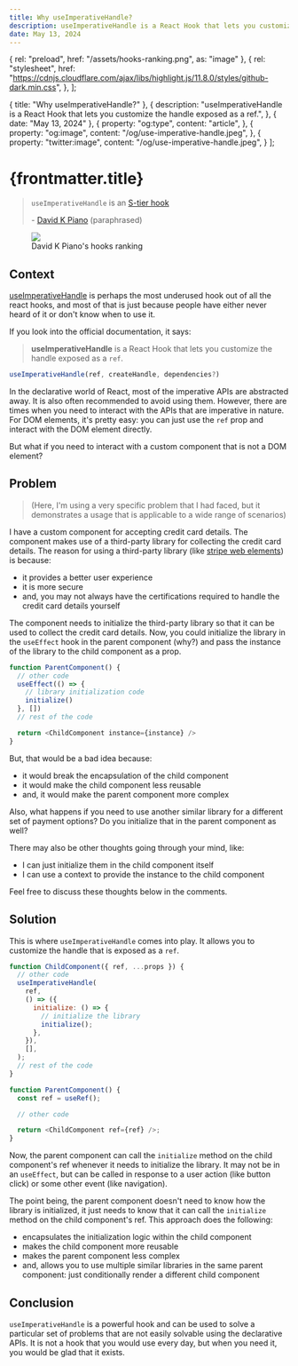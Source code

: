 ```yaml
---
title: Why useImperativeHandle?
description: useImperativeHandle is a React Hook that lets you customize the handle exposed as a ref.
date: May 13, 2024
---
```



  { rel: "preload", href: "/assets/hooks-ranking.png", as: "image" },
  {
    rel: "stylesheet",
    href: "https://cdnjs.cloudflare.com/ajax/libs/highlight.js/11.8.0/styles/github-dark.min.css",
  },
];

  { title: "Why useImperativeHandle?" },
  {
    description:
      "useImperativeHandle is a React Hook that lets you customize the handle exposed as a ref.",
  },
  { date: "May 13, 2024" },
  {
    property: "og:type",
    content: "article",
  },
  {
    property: "og:image",
    content: "/og/use-imperative-handle.jpeg",
  },
  {
    property: "twitter:image",
    content: "/og/use-imperative-handle.jpeg",
  }
];

<BlogTimestamp timestamp={frontmatter.date} />

# {frontmatter.title}

> `useImperativeHandle` is an [S-tier hook](https://x.com/DavidKPiano/status/1716097453403865288)
>
> <span>- [David K Piano](https://twitter.com/DavidKPiano) (paraphrased)</span>

<figure className="flex h-full w-full flex-col">
  <img src="/assets/hooks-ranking.png" className="mx-auto w-[30rem]" />
  <figcaption className="mx-auto">David K Piano's hooks ranking</figcaption>
</figure>

## Context

[useImperativeHandle](https://react.dev/reference/react/useImperativeHandle) is perhaps the most underused hook out of all the react hooks,
and most of that is just because people have either never heard of it or don't know when to use it.

If you look into the official documentation, it says:

> **useImperativeHandle** is a React Hook that lets you customize the handle exposed as a `ref`.

```typescript
useImperativeHandle(ref, createHandle, dependencies?)
```

In the declarative world of React, most of the imperative APIs are abstracted away. It is also often recommended to avoid using them.
However, there are times when you need to interact with the APIs that are imperative in nature.
For DOM elements, it's pretty easy: you can just use the `ref` prop and interact with the DOM element directly.

But what if you need to interact with a custom component that is not a DOM element?

## Problem

><span>(Here, I'm using a very specific problem that I had faced, but it demonstrates a usage that is applicable to a wide range of scenarios)</span>

I have a custom component for accepting credit card details. The component makes use of a third-party library for
collecting the credit card details. The reason for using a third-party library (like [stripe web elements](https://docs.stripe.com/payments/elements)) is because:

- it provides a better user experience
- it is more secure
- and, you may not always have the certifications required to handle the credit card details yourself

The component needs to initialize the third-party library so that it can be used to collect the credit card details.
Now, you could initialize the library in the `useEffect` hook in the parent component (why?) and pass the instance of the library to the child component as a prop.

```typescript
function ParentComponent() {
  // other code
  useEffect(() => {
    // library initialization code
    initialize()
  }, [])
  // rest of the code

  return <ChildComponent instance={instance} />
}

```

But, that would be a bad idea because:

- it would break the encapsulation of the child component
- it would make the child component less reusable
- and, it would make the parent component more complex

Also, what happens if you need to use another similar library for a different set of payment options? Do you initialize that in the parent component as well?

There may also be other thoughts going through your mind, like:

- I can just initialize them in the child component itself
- I can use a context to provide the instance to the child component

Feel free to discuss these thoughts below in the comments.

## Solution

This is where `useImperativeHandle` comes into play. It allows you to customize the handle that is exposed as a `ref`.

```javascript
function ChildComponent({ ref, ...props }) {
  // other code
  useImperativeHandle(
    ref,
    () => ({
      initialize: () => {
        // initialize the library
        initialize();
      },
    }),
    [],
  );
  // rest of the code
}

function ParentComponent() {
  const ref = useRef();

  // other code

  return <ChildComponent ref={ref} />;
}
```

Now, the parent component can call the `initialize` method on the child component's ref whenever it needs to initialize the library.
It may not be in an `useEffect`, but can be called in response to a user action (like button click) or some other event (like navigation).

The point being, the parent component doesn't need to know how the library is initialized, it just needs to know that it can call the `initialize` method on the child component's ref.
This approach does the following:

- encapsulates the initialization logic within the child component
- makes the child component more reusable
- makes the parent component less complex
- and, allows you to use multiple similar libraries in the same parent component: just conditionally render a different child component

## Conclusion

`useImperativeHandle` is a powerful hook and can be used to solve a particular set of problems that are not easily solvable using the declarative APIs.
It is not a hook that you would use every day, but when you need it, you would be glad that it exists.
